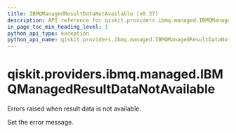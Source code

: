 ```yaml
---
title: IBMQManagedResultDataNotAvailable (v0.37)
description: API reference for qiskit.providers.ibmq.managed.IBMQManagedResultDataNotAvailable in qiskit v0.37
in_page_toc_min_heading_level: 1
python_api_type: exception
python_api_name: qiskit.providers.ibmq.managed.IBMQManagedResultDataNotAvailable
---
```


<span id="qiskit-providers-ibmq-managed-ibmqmanagedresultdatanotavailable" />

# qiskit.providers.ibmq.managed.IBMQManagedResultDataNotAvailable

<Class id="qiskit.providers.ibmq.managed.IBMQManagedResultDataNotAvailable" isDedicatedPage={true} github="https://github.com/qiskit/qiskit-ibmq-provider/tree/stable/0.19/qiskit/providers/ibmq/managed/exceptions.py" signature="IBMQManagedResultDataNotAvailable(*message)" modifiers="exception">
  Errors raised when result data is not available.

  Set the error message.
</Class>

